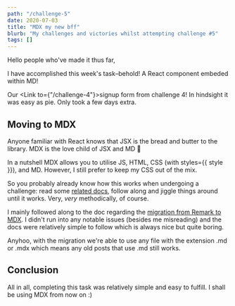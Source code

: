 ```yaml
---
path: "/challenge-5"
date: 2020-07-03
title: "MDX my new bff"
blurb: "My challenges and victories whilst attempting challenge #5"
tags: []
---
```



Hello people who've made it thus far,

I have accomplished this week's task–behold! A React component embeded within MD!

<SignupForm />

Our <Link to={"/challenge-4"}>signup form from challenge 4</Link>! In hindsight it was easy as pie. Only took a few days extra.

## Moving to MDX

Anyone familiar with React knows that JSX is the bread and butter to the library. MDX is the love child of JSX and MD 🤱

In a nutshell MDX allows you to utilise JS, HTML, CSS (with <span className="code">styles={{ style }}</span>), and MD. However, I still prefer to keep my CSS out of the mix.

So you probably already know how this works when undergoing a challenge: read some [related docs](https://www.gatsbyjs.org/docs/mdx/), follow along and jiggle things around until it works. Very, _very_ methodically, of course.

I mainly followed along to the doc regarding the [migration from Remark to MDX](https://www.gatsbyjs.org/docs/mdx/migrate-remark-to-mdx/). I didn't run into any notable issues (besides me misreading) and the docs were relatively simple to follow which is always nice but quite boring.

Anyhoo, with the migration we're able to use any file with the extension .md or .mdx which means any old posts that use .md still works.

## Conclusion

All in all, completing this task was relatively simple and easy to fulfill. I shall be using MDX from now on :)
